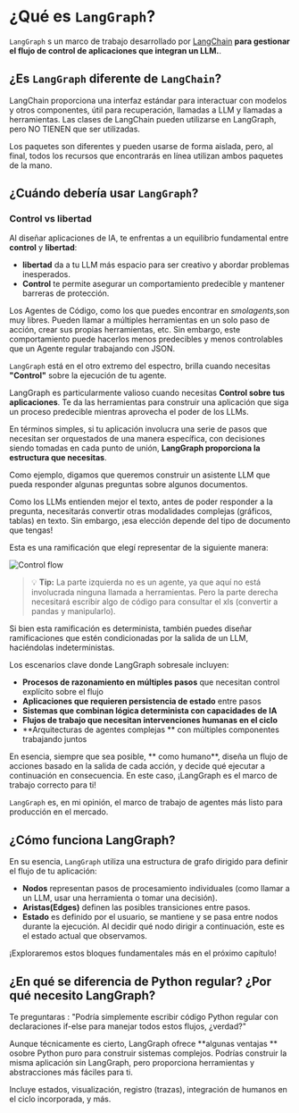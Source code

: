 # ¿Qué es `LangGraph`?

`LangGraph` s un marco de trabajo desarrollado por [LangChain](https://www.langchain.com/) **para gestionar el flujo de control de aplicaciones que integran un LLM.**.

## ¿Es `LangGraph` diferente de `LangChain`?

LangChain proporciona una interfaz estándar para interactuar con modelos y otros componentes, útil para recuperación, llamadas a LLM y llamadas a herramientas.
Las clases de LangChain pueden utilizarse en LangGraph, pero NO TIENEN que ser utilizadas.

Los paquetes son diferentes y pueden usarse de forma aislada, pero, al final, todos los recursos que encontrarás en línea utilizan ambos paquetes de la mano.

## ¿Cuándo debería usar `LangGraph`?
### Control vs libertad

Al diseñar aplicaciones de IA, te enfrentas a un equilibrio fundamental entre **control** y **libertad**:

- **libertad** da a tu LLM más espacio para ser creativo y abordar problemas inesperados.
- **Control** te permite asegurar un comportamiento predecible y mantener barreras de protección.

Los Agentes de Código, como los que puedes encontrar en *smolagents*,son muy libres. Pueden llamar a múltiples herramientas en un solo paso de acción, crear sus propias herramientas, etc. Sin embargo, este comportamiento puede hacerlos menos predecibles y menos controlables que un Agente regular trabajando con JSON.

`LangGraph` está en el otro extremo del espectro, brilla cuando necesitas **"Control"** sobre la ejecución de tu agente.

LangGraph es particularmente valioso cuando necesitas **Control sobre tus aplicaciones**.  Te da las herramientas para construir una aplicación que siga un proceso predecible mientras aprovecha el poder de los LLMs. 

En términos simples, si tu aplicación involucra una serie de pasos que necesitan ser orquestados de una manera específica, con decisiones siendo tomadas en cada punto de unión, **LangGraph proporciona la estructura que necesitas**.

Como ejemplo, digamos que queremos construir un asistente LLM que pueda responder algunas preguntas sobre algunos documentos.

Como los LLMs entienden mejor el texto, antes de poder responder a la pregunta, necesitarás convertir otras modalidades complejas (gráficos, tablas) en texto. Sin embargo, ¡esa elección depende del tipo de documento que tengas!

Esta es una ramificación que elegí representar de la siguiente manera: 

<img src="https://huggingface.co/datasets/agents-course/course-images/resolve/main/en/unit2/LangGraph/flow.png" alt="Control flow"/>

> 💡 **Tip:**  La parte izquierda no es un agente, ya que aquí no está involucrada ninguna llamada a herramientas. Pero la parte derecha necesitará escribir algo de código para consultar el xls (convertir a pandas y manipularlo).

Si bien esta ramificación es determinista, también puedes diseñar ramificaciones que estén condicionadas por la salida de un LLM, haciéndolas indeterministas.

Los escenarios clave donde LangGraph sobresale incluyen:

- **Procesos de razonamiento en múltiples pasos** que necesitan control explícito sobre el flujo
- **Aplicaciones que requieren persistencia de estado** entre pasos
- **Sistemas que combinan lógica determinista con capacidades de IA**
- **Flujos de trabajo que necesitan intervenciones humanas en el ciclo**
- **Arquitecturas de agentes complejas ** con múltiples componentes trabajando juntos

En esencia, siempre que sea posible, ** como humano**, diseña un flujo de acciones basado en la salida de cada acción, y decide qué ejecutar a continuación en consecuencia. En este caso, ¡LangGraph es el marco de trabajo correcto para ti!

`LangGraph` es, en mi opinión, el marco de trabajo de agentes más listo para producción en el mercado.

## ¿Cómo funciona LangGraph?

En su esencia,  `LangGraph` utiliza una estructura de grafo dirigido para definir el flujo de tu aplicación:

- **Nodos** representan pasos de procesamiento individuales (como llamar a un LLM, usar una herramienta o tomar una decisión).
- **Aristas(Edges)** definen las posibles transiciones entre pasos.
- **Estado** es definido por el usuario, se mantiene y se pasa entre nodos durante la ejecución. Al decidir qué nodo dirigir a continuación, este es el estado actual que observamos.

¡Exploraremos estos bloques fundamentales más en el próximo capítulo!

## ¿En qué se diferencia de Python regular? ¿Por qué necesito LangGraph?

Te preguntaras : "Podría simplemente escribir código Python regular con declaraciones if-else para manejar todos estos flujos, ¿verdad?" 

Aunque técnicamente es cierto, LangGraph ofrece **algunas ventajas ** osobre Python puro para construir sistemas complejos. Podrías construir la misma aplicación sin LangGraph, pero proporciona herramientas y abstracciones más fáciles para ti.

Incluye estados, visualización, registro (trazas), integración de humanos en el ciclo incorporada, y más.